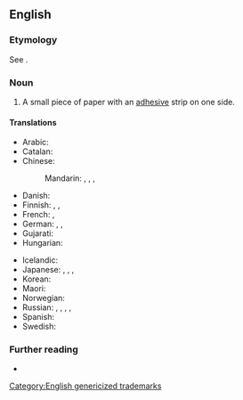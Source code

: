 ==English==

===Etymology===
See {{m|en|post-it}}.

===Noun===
{{en-noun}}

# A small piece of paper with an [[adhesive]] strip on one side.
#: {{syn|en|stick note|q1=informal|sticky note}}

====Translations====
{{trans-top|a small piece of paper with an adhesive strip on one side}}
* Arabic: {{t|ar|ورقة لاصقة|f}}
* Catalan: {{t|ca|pòstit|m}}
* Chinese:
*: Mandarin: {{t|cmn|便利貼|sc=Hani}}, {{t|cmn|便利贴|tr=biànlìtiē|sc=Hani}}, {{t|cmn|即時貼}}, {{t|cmn|即时贴|tr=jíshítiē}}
* Danish: {{t|da|post-it}}
* Finnish: {{t|fi|tarralappu}}, {{t|fi|muistilappu}}, {{t|fi|viestilappu}}
* French: {{t+|fr|post-it|m}} {{qualifier|also capitalised "Post-it" as in trademark}}, {{t+|fr|pense-bête}}
* German: {{t|de|Klebezettel|m}}, {{t|de|Haftnotiz|f}}, {{t|de|Haftzettel|m}}
* Gujarati: {{t|gu|ચોંટતી ચિઠ્ઠી|f}}
* Hungarian: {{t|hu|post-it}}
{{trans-mid}}
* Icelandic: {{t|is|minnismiði|m}}
* Japanese: {{t+|ja|付箋|tr=ふせん, fusen|sc=Jpan}}, {{t+|ja|附箋|tr=ふせん, fusen|sc=Jpan}}, {{t|ja|付箋紙|tr=ふせんがみ, fusengami|sc=Jpan}}, {{t|ja|ポストイット|tr=posutoitto|sc=Jpan}}
* Korean: {{t|ko|포스트잇}}
* Maori: {{t|mi|pepa hāpiapia}}
* Norwegian: {{t|no|post-it}}
* Russian: {{t+|ru|сти́кер|m}}, {{t+|ru|запи́ска|f}}, {{t+|ru|заме́тка|f}} {{qualifier|note, memo}}, {{t|ru|по́ст-ит|m}}, {{t|ru|[[клейкий|кле́йкая]] [[бума́га]] [[для]] [[заметка|заме́ток]]|f}}
* Spanish: {{t+|es|pósit}}
* Swedish: {{t|sv|Post-It-lapp|c}}
{{trans-bottom}}

===Further reading===
* {{pedia|Post-it Note}}

[[Category:English genericized trademarks]]
{{c|en|Stationery}}